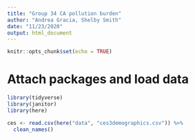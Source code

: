 ```yaml
---
title: "Group 34 CA pollution burden"
author: "Andrea Gracia, Shelby Smith"
date: "11/23/2020"
output: html_document
---
```


```r
knitr::opts_chunk$set(echo = TRUE)
```

# Attach packages and load data 
```r
library(tidyverse)
library(janitor)
library(here)

ces <- read.csv(here("data", "ces3demographics.csv")) %>% 
  clean_names()
```


